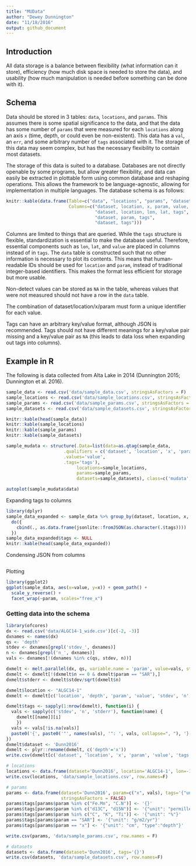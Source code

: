 ```yaml
---
title: "MUData"
author: "Dewey Dunnington"
date: "11/18/2016"
output: github_document
---
```


## Introduction

All data storage is a balance between flexibility (what information can it store), efficiency (how much disk space is needed to store the data), and usability (how much manipulation is needed before something can be done with it). 

## Schema

Data should be stored in 3 tables: `data`, `locations`, and `params`. This assumes there is some spatial significance to the data, and that the data has some number of `params` that were measured for each `locations` along an axis `x` (time, depth, or could even be non-existent). This data has a `val`, an `err`, and some arbitrary number of `tags` associated with it. The storage of this data may seem complex, but has the necessary flexibility to contain most datasets.

The storage of this data is suited to a database. Databases are not directly openable by some programs, but allow greater flexibility, and data can easily be extracted in plottable form using common database and reshaping operations. This allows the framework to be language-agnostic, allowing for implementation in multiple languages. The database schema is as follows:

```r
knitr::kable(data.frame(Table=c("data", "locations", "params", "datasets"),
                        Columns=c("dataset, location, x, param, value, tags", 
                                  "dataset, location, lon, lat, tags",
                                  "dataset, param, tags",
                                  "dataset, tags")))
```

Columns are limited to things that are queried. While the `tags` structure is flexible, standardization is essential to make the database useful. Therefore, essential components such as `lon`, `lat`, and `value` are placed in columns instead of in `tags`. The `data` table is constructed such that no other information is necessary to plot its contents. This means that human-readable IDs should be used for `location` and `param`, instead of traditional integer-based identifiers. This makes the format less efficient for storage but more usable.

Non-detect values can be stored as `NA` in the table, whereas values that were not measured should not have a row in the `data` table.

The combination of dataset/location/x/param must form a unique identifier for each value.

Tags can have an arbitrary key/value format, although JSON is recommended. Tags should not have different meanings for a key/value pair missing and a key/value pair as `NA` (this leads to data loss when expanding out tags into columns).

## Example in R

The following is data collected from Alta Lake in 2014 (Dunnington 2015; Dunnington et al. 2016).

```r
sample_data <- read.csv('data/sample_data.csv', stringsAsFactors = F)
sample_locations <- read.csv('data/sample_locations.csv', stringsAsFactors = F)
sample_params <- read.csv('data/sample_params.csv', stringsAsFactors = F)
sample_datasets <- read.csv('data/sample_datasets.csv', stringsAsFactors = F)

knitr::kable(head(sample_data))
knitr::kable(sample_locations)
knitr::kable(sample_params)
knitr::kable(sample_datasets)

sample_mudata <- structure(.Data=list(data=as.qtag(sample_data, 
                      .qualifiers = c('dataset', 'location', 'x', 'param'),
                      .values='value',
                      .tags='tags'), 
                           locations=sample_locations, 
                           params=sample_params,
                           datasets=sample_datasets), class=c('mudata', 'list'))

autoplot(sample_mudata$data)
```

Expanding tags to columns

```r
library(dplyr)
sample_data_expanded <- sample_data %>% group_by(dataset, location, x, param) %>%
  do({
    cbind(., as.data.frame(jsonlite::fromJSON(as.character(.$tags))))
  })
sample_data_expanded$tags <- NULL
knitr::kable(head(sample_data_expanded))
```

Condensing JSON from columns

```r

```

Plotting

```r
library(ggplot2)
ggplot(sample_data, aes(x=value, y=x)) + geom_path() + 
  scale_y_reverse() +
  facet_wrap(~param, scales="free_x")


```

### Getting data into the schema

```r
library(ofcores)
dx <- read.csv('data/ALGC14-1_wide.csv')[c(-2, -3)]
dxnames <- names(dx)
qs <- 'depth'
stdev <- dxnames[grepl('stdev_', dxnames)]
n <- dxnames[grepl('n_', dxnames)]
vals <- dxnames[!(dxnames %in% c(qs, stdev, n))]

dxmelt <- melt.parallel(dx, qs, variable.name = 'param', value=vals, stdev=stdev, n=n)
dxmelt <- dxmelt[!(dxmelt$n == 0 & dxmelt$param == "SAR"),]
dxmelt$stderr <- dxmelt$stdev/sqrt(dxmelt$n)

dxmelt$location <- "ALGC14-1"
dxmelt <- dxmelt[c('location', 'depth', 'param', 'value', 'stdev', 'n', 'stderr')]

dxmelt$tags <- sapply(1:nrow(dxmelt), function(i) {
  vals <- sapply(c('stdev', 'n', 'stderr'), function(name) {
    dxmelt[[name]][i]
    })
  vals <- vals[!is.na(vals)]
  paste0('{', paste0('"', names(vals), '": ', vals, collapse=", "), '}')
})
dxmelt$dataset <- 'Dunn2016'
dxmelt <- plyr::rename(dxmelt, c('depth'='x'))
write.csv(dxmelt[c('dataset', 'location', 'x', 'param', 'value', 'tags')], 'data/sample_data.csv', row.names = F)

# locations
locations <- data.frame(dataset='Dunn2016', location='ALGC14-1', lon=-122.293, lat=44.193, tags='{}')
write.csv(locations, 'data/sample_locations.csv', row.names=F)

# params
params <- data.frame(dataset='Dunn2016', param=c("x", vals), tags='{"unit": "ppm"}', 
                     stringsAsFactors = FALSE)
params$tags[params$param %in% c("Fe.Mn", "C.N")] <- '{}'
params$tags[params$param %in% c("d13C", "d15N")] <- '{"unit": "permille"}'
params$tags[params$param %in% c("C", "K", "Ti")] <- '{"unit": "%"}'
params$tags[params$param == "SAR"] <- '{"unit": "g/m2/yr"}'
params$tags[params$param == "x"] <- '{"unit": "cm", "type":"depth"}'

write.csv(params, 'data/sample_params.csv', row.names = F)

# datasets
datasets <- data.frame(dataset='Dunn2016', tags='{}')
write.csv(datasets, 'data/sample_datasets.csv', row.names=F)

```

